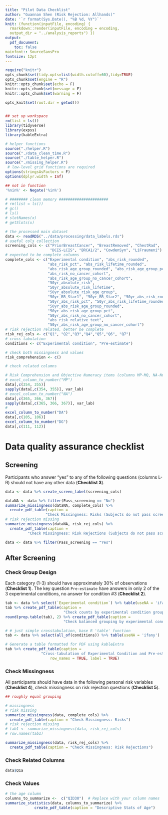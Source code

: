 ```yaml
---
title: "Pilot Data Checklist"
author: "Guannan Shen (Risk Rejection: Allhands)"
date: '`r format(Sys.Date(), "%B %d, %Y")`'
knit: (function(inputFile, encoding) {
  rmarkdown::render(inputFile, encoding = encoding, 
  output_dir = "../analysis_reports") })
output: 
  pdf_document: 
    toc: false
mainfont:: SourceSansPro
fontsize: 12pt
---
```


```r
require("knitr")
opts_chunk$set(tidy.opts=list(width.cutoff=60),tidy=TRUE)
opts_chunk$set(engine = "R")
knitr::opts_chunk$set(echo = F)
knitr::opts_chunk$set(message = F)
knitr::opts_chunk$set(warning = F)

opts_knit$set(root.dir = getwd())
                                                 
```


```r
## set up workspace
rm(list = ls())
library(tidyverse)
library(expss)
library(kableExtra)

# helper functions
source("./helper.R")
source("./data_clean_time.R")
source("./table_helper.R")
source("./missing_helper.R")
 # low-level grid functions are required
options(stringsAsFactors = F)
options(dplyr.width = Inf)

## not in function
'%nin%' <- Negate('%in%')

# ######## clean memory ######################
# rm(list = ls())
# gc()
# ls()
# slotNames(x)
# getSlots(x)

```


```r
# the processed main dataset
data <- readRDS("../data/processing/data_labels.rds")
# useful cols collection
screening_cols <- c("PriorBreastCancer", "BreastRemoved", "ChestRad",
                    "DCIS-LCIS", "BRCA1/2", "CowdenSyn", "LiFraumeni")
# expected to be complete columns
complete_cols <- c("Experimental condition", "abs_risk_rounded", 
                   "abs_risk_pct", "abs_risk_lifetime_rounded",
                   "abs_risk_age_group_rounded", "abs_risk_age_group_pct",
                   "abs_risk_no_cancer_cohort", 
                   "abs_risk_age_group_no_cancer_cohort",
                   "50yr_absolute_risk",
                   "50yr_absolute_risk_lifetime",
                   "50yr_absolute_risk_age_group",
                   "50yr_RR_Star1", "50yr_RR_Star2", "50yr_abs_risk_rounded",
                   "50yr_abs_risk_pct", "50yr_abs_risk_lifetime_rounded",
                   "50yr_abs_risk_age_group_rounded", 
                   "50yr_abs_risk_age_group_pct", 
                   "50yr_abs_risk_no_cancer_cohort",
                   "abs_risk_relative_text",
                   "50yr_abs_risk_age_group_no_cancer_cohort")
# risk rejection related, better be complete
risk_rej_cols <- c("Q1", "Q2","Q3","Q4","Q5","Q6", "Q7")
# cross tabulation
conditions <- c("Experimental condition", "Pre-estimate")

# check both missingness and values 
risk_comprehension <- c()

# check related columns 


```


```r
# Risk Comprehension and Objective Numeracy items (columns MP-MQ, NA-NC).
# excel_column_to_number("MP")
data[,c(354, 355)]
sapply(data[,c(354, 355)], var_lab)
# excel_column_to_number("NA")
data[,c(365, 366, 367)]
sapply(data[,c(365, 366, 367)], var_lab)
# 
excel_column_to_number("DA")
data[,c(105, 106)]
excel_column_to_number("DG")
data[,c(111, 112)]

```

# Data quality assurance checklist

## Screening

Participants who answer “yes” to any of the following questions 
(columns L-R) should not have any other data (**Checklist 3**).


```r
data <- data %>% create_screen_label(screening_cols)

dataNA <- data %>% filter(Pass_screening == "No")
summarize_missingness(dataNA, complete_cols) %>% 
  create_pdf_table(caption = 
                  "Check Missingness: Risks (Subjects do not pass screening)")
# risk rejection missing
summarize_missingness(dataNA, risk_rej_cols) %>% 
  create_pdf_table(caption = 
          "Check Missingness: Risk Rejections (Subjects do not pass screening)")
```


```r
data <- data %>% filter(Pass_screening == "Yes")
```

## After Screening

### Check Group Design 

Each category (1-3) should have approximately 30% of observations 
(**Checklist 1**). The key question `Pre-estimate` have answers in only 2 of 
the 3 experimental conditions, no answer for condition #3 (**Checklist 2**).


```r
tab <- data %>% select(`Experimental condition`) %>% table(useNA = 'ifany')
tab %>% create_pdf_table(caption = 
                          "Check counts by experimental condition groups")
round(prop.table(tab), 2) %>% create_pdf_table(caption = 
                          "Check balanced grouping by experimental conditions")

# # just simple crosstabulation, base R 'table' function
tab <- data %>% select(all_of(conditions)) %>% table(useNA = 'ifany')

# Generate a table formatted for PDF using kableExtra
tab %>% create_pdf_table(caption = 
                "Cross-tabulation of Experimental Condition and Pre-estimate",
                    row_names = TRUE, label = TRUE)
```

### Check Missingness

All participants should have data in the following personal risk 
variables (**Checklist 4**), check missingness on risk rejection questions 
(**Checklist 5**).


```r
## roughly equal grouping 

# missingness
# risk missing
summarize_missingness(data, complete_cols) %>% 
  create_pdf_table(caption = "Check Missingness: Risks")
# risk rejection missing
# tab1 <- summarize_missingness(data, risk_rej_cols)
# row.names(tab1)

summarize_missingness(data, risk_rej_cols) %>% 
  create_pdf_table(caption = "Check Missingness: Risk Rejections")

```


### Check Related Columns

```r

data$Q1a
```


### Check Values 

```r
# the age column 
columns_to_summarize <-  c("QID30")  # Replace with your column names
summarize_statistics(data, columns_to_summarize) %>% 
             create_pdf_table(caption = "Descriptive Stats of Age")
```


```r
```

